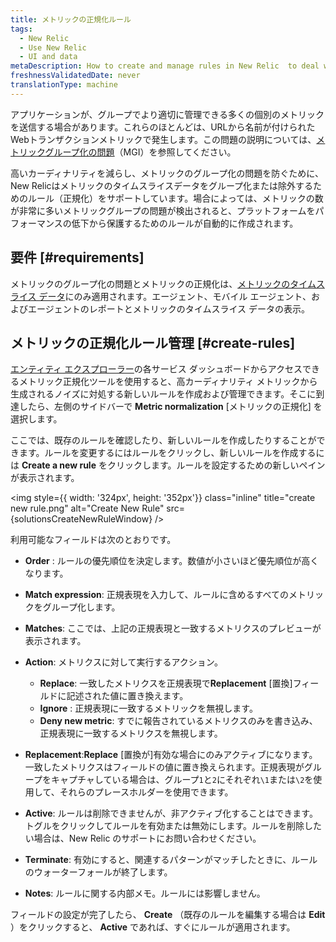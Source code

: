 ```yaml
---
title: メトリックの正規化ルール
tags:
  - New Relic
  - Use New Relic
  - UI and data
metaDescription: How to create and manage rules in New Relic  to deal with noise from high cardinality metrics and prevent metric grouping issues (MGIs).
freshnessValidatedDate: never
translationType: machine
---
```



アプリケーションが、グループでより適切に管理できる多くの個別のメトリックを送信する場合があります。これらのほとんどは、URLから名前が付けられたWebトランザクションメトリックで発生します。この問題の説明については、[メトリックグループ化の問題](/docs/using-new-relic/cross-product-functions/troubleshooting/metric-grouping-issues)（MGI）を参照してください。

高いカーディナリティを減らし、メトリックのグループ化の問題を防ぐために、New Relicはメトリックのタイムスライスデータをグループ化または除外するためのルール（正規化）をサポートしています。場合によっては、メトリックの数が非常に多いメトリックグループの問題が検出されると、プラットフォームをパフォーマンスの低下から保護するためのルールが自動的に作成されます。

## 要件 [#requirements]

メトリックのグループ化の問題とメトリックの正規化は、[メトリックのタイムスライス データ](/docs/data-apis/understand-data/new-relic-data-types/#timeslice-data)にのみ適用されます。<InlinePopover type="apm"/>エージェント、モバイル エージェント、および<InlinePopover type="browser"/>エージェントのレポートとメトリックのタイムスライス データの表示。

## メトリックの正規化ルール管理 [#create-rules]

[エンティティ エクスプローラー](/docs/new-relic-solutions/new-relic-one/core-concepts/new-relic-explorer-view-performance-across-apps-services-hosts#find)の各サービス ダッシュボードからアクセスできるメトリック正規化ツールを使用すると、高カーディナリティ メトリックから生成されるノイズに対処する新しいルールを作成および管理できます。そこに到達したら、左側のサイドバーで **Metric normalization** \[メトリックの正規化] を選択します。

ここでは、既存のルールを確認したり、新しいルールを作成したりすることができます。ルールを変更するにはルールをクリックし、新しいルールを作成するには **Create a new rule** をクリックします。ルールを設定するための新しいペインが表示されます。

<img
  style={{ width: '324px', height: '352px'}}
  class="inline"
  title="create new rule.png"
  alt="Create New Rule"
  src={solutionsCreateNewRuleWindow}
/>

利用可能なフィールドは次のとおりです。

* **Order** : ルールの優先順位を決定します。数値が小さいほど優先順位が高くなります。

* **Match expression**: 正規表現を入力して、ルールに含めるすべてのメトリックをグループ化します。

* **Matches**: ここでは、上記の正規表現と一致するメトリクスのプレビューが表示されます。

* **Action**: メトリクスに対して実行するアクション。

  * **Replace**: 一致したメトリクスを正規表現で**Replacement** \[置換]フィールドに記述された値に置き換えます。
  * **Ignore** : 正規表現に一致するメトリックを無視します。
  * **Deny new metric**: すでに報告されているメトリクスのみを書き込み、正規表現に一致するメトリクスを無視します。

* **Replacement**:**Replace** \[置換が]有効な場合にのみアクティブになります。一致したメトリクスはフィールドの値に置き換えられます。正規表現がグループをキャプチャしている場合は、グループ`1`と`2`にそれぞれ`\1`または`\2`を使用して、それらのプレースホルダーを使用できます。

* **Active**: ルールは削除できませんが、非アクティブ化することはできます。トグルをクリックしてルールを有効または無効にします。ルールを削除したい場合は、New Relic のサポートにお問い合わせください。

* **Terminate**: 有効にすると、関連するパターンがマッチしたときに、ルールのウォーターフォールが終了します。

* **Notes**: ルールに関する内部メモ。ルールには影響しません。

フィールドの設定が完了したら、 **Create** （既存のルールを編集する場合は **Edit** ）をクリックすると、 **Active** であれば、すぐにルールが適用されます。